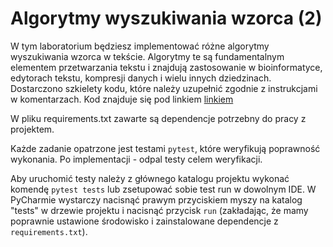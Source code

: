 # Algorytmy wyszukiwania wzorca (2)

W tym laboratorium będziesz implementować różne algorytmy wyszukiwania wzorca w tekście. Algorytmy te są fundamentalnym elementem przetwarzania tekstu i znajdują zastosowanie w bioinformatyce, edytorach tekstu, kompresji danych i wielu innych dziedzinach.
Dostarczono szkielety kodu, które należy uzupełnić zgodnie z instrukcjami w komentarzach.
Kod znajduje się pod linkiem [linkiem](https://github.com/langMonk/text-algorithms-course/tree/main/python-labs/lab_4)

W pliku requirements.txt zawarte są dependencje potrzebny do pracy z projektem.

Każde zadanie opatrzone jest testami `pytest`, które weryfikują poprawność wykonania. Po implementacji - odpal testy celem weryfikacji.

Aby uruchomić testy należy z głównego katalogu projektu wykonać komendę `pytest tests` lub zsetupować sobie test run w dowolnym IDE. W PyCharmie wystarczy nacisnąć prawym przyciskiem myszy na katalog "tests" w drzewie projektu i nacisnąć przycisk `run` (zakładając, że mamy poprawnie ustawione środowisko i zainstalowane dependencje z `requirements.txt`).